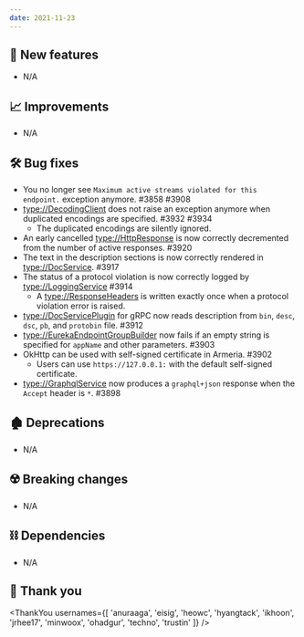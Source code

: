 ```yaml
---
date: 2021-11-23
---
```


## 🌟 New features

- N/A

## 📈 Improvements

- N/A

## 🛠️ Bug fixes

- You no longer see `Maximum active streams violated for this endpoint.` exception anymore. #3858 #3908
- <type://DecodingClient> does not raise an exception anymore when duplicated encodings are specified. #3932 #3934
  - The duplicated encodings are silently ignored.
- An early cancelled <type://HttpResponse> is now correctly decremented from the number of active responses. #3920
- The text in the description sections is now correctly rendered in <type://DocService>. #3917
- The status of a protocol violation is now correctly logged by <type://LoggingService> #3914
    - A <type://ResponseHeaders> is written exactly once when a protocol violation error is raised.
- <type://DocServicePlugin> for gRPC now reads description from `bin`, `desc`, `dsc`, `pb`, and `protobin` file.
  #3912
- <type://EurekaEndpointGroupBuilder> now fails if an empty string is specified for `appName` and
  other parameters. #3903
- OkHttp can be used with self-signed certificate in Armeria. #3902
  - Users can use `https://127.0.0.1:` with the default self-signed certificate.
- <type://GraphqlService> now produces a `graphql+json` response when the `Accept` header is `*`. #3898

## 🏚️ Deprecations

- N/A

## ☢️ Breaking changes

- N/A

## ⛓ Dependencies

- N/A

## 🙇 Thank you

<ThankYou usernames={[
  'anuraaga',
  'eisig',
  'heowc',
  'hyangtack',
  'ikhoon',
  'jrhee17',
  'minwoox',
  'ohadgur',
  'techno',
  'trustin'
]} />